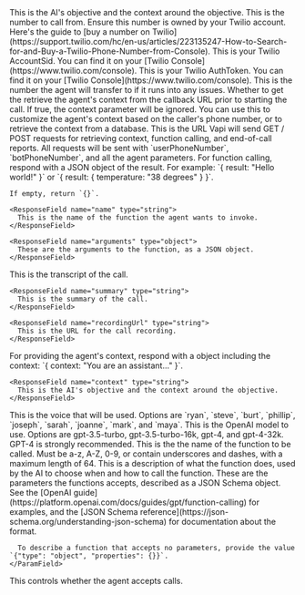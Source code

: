<ParamField body="context" type="string" required>
  This is the AI's objective and the context around the objective.
</ParamField>

<ParamField body="phoneNumber" type="string" required>
  This is the number to call from. Ensure this number is owned by your Twilio
  account. Here's the guide to [buy a number on
  Twilio](https://support.twilio.com/hc/en-us/articles/223135247-How-to-Search-for-and-Buy-a-Twilio-Phone-Number-from-Console).
</ParamField>

<ParamField body="twilioAccountSid" type="string" required>
  This is your Twilio AccountSid. You can find it on your [Twilio
  Console](https://www.twilio.com/console).
</ParamField>

<ParamField body="twilioAuthToken" type="string" required>
  This is your Twilio AuthToken. You can find it on your [Twilio
  Console](https://www.twilio.com/console).
</ParamField>

<ParamField body="forwardingPhoneNumber" type="string" default="null">
  This is the number the agent will transfer to if it runs into any issues.
</ParamField>

<ParamField body="getContextFromCallback" type="boolean" default="false">
  Whether to get the retrieve the agent's context from the callback URL prior to
  starting the call. If true, the context parameter will be ignored. You can use
  this to customize the agent's context based on the caller's phone number, or
  to retrieve the context from a database.
</ParamField>

<ParamField body="callbackUrl" type="string" default="null">
  This is the URL Vapi will send GET / POST requests for retrieving context, function calling, and end-of-call reports. All requests will be sent with `userPhoneNumber`, `botPhoneNumber`, and all the agent parameters.

  <Expandable title="POST: Function Calling">
    For function calling, respond with a JSON object of the result. For example: `{ result: "Hello world!" }` or `{ result: { temperature: "38 degrees" } }`.
    
    If empty, return `{}`.

    <ResponseField name="name" type="string">
      This is the name of the function the agent wants to invoke.
    </ResponseField>

    <ResponseField name="arguments" type="object">
      These are the arguments to the function, as a JSON object.
    </ResponseField>

  </Expandable>

  <Expandable title="POST: End-of-Call Report">
    <ResponseField name="transcript" type="string">
      This is the transcript of the call.
    </ResponseField>

    <ResponseField name="summary" type="string">
      This is the summary of the call.
    </ResponseField>

    <ResponseField name="recordingUrl" type="string">
      This is the URL for the call recording.
    </ResponseField>

  </Expandable>

  <Expandable title="GET: Agent Context">
    For providing the agent's context, respond with a object including the context: `{ context: "You are an assistant..." }`.

    <ResponseField name="context" type="string">
      This is the AI's objective and the context around the objective.
    </ResponseField>

  </Expandable>
</ParamField>

<ParamField body="voice" type="string" default="phillip">
  This is the voice that will be used. Options are `ryan`, `steve`, `burt`,
  `phillip`, `joseph`, `sarah`, `joanne`, `mark`, and `maya`.
</ParamField>

<ParamField body="model" type="string" default="gpt-4">
  This is the OpenAI model to use. Options are gpt-3.5-turbo, gpt-3.5-turbo-16k,
  gpt-4, and gpt-4-32k. GPT-4 is strongly recommended.
</ParamField>

<ParamField body="functions" type="array" default="[]">
  <Expandable title="Function">
    <ParamField
      body="name"
      type="string"
      required
    >
      This is the the name of the function to be called. Must be a-z, A-Z, 0-9, or contain
      underscores and dashes, with a maximum length of 64.
    </ParamField>
    <ParamField
      body="description"
      type="string"
    >
      This is a description of what the function does, used by the AI to choose when and how
      to call the function.
    </ParamField>
    <ParamField body="parameters" type="object">
      These are the parameters the functions accepts, described as a JSON Schema object. See the [OpenAI guide](https://platform.openai.com/docs/guides/gpt/function-calling) for examples, and the [JSON Schema reference](https://json-schema.org/understanding-json-schema) for documentation about the format.

      To describe a function that accepts no parameters, provide the value `{"type": "object", "properties": {}}`.
    </ParamField>

  </Expandable>
</ParamField>

<ParamField body="acceptInbound" type="boolean" default="false">
  This controls whether the agent accepts calls.
</ParamField>
